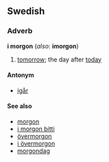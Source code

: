==Swedish==
===Adverb===
'''i morgon''' (''also'': '''imorgon''')

#[[tomorrow]]; the day after [[today]]

====Antonym====
*[[igår]]

====See also====
*[[morgon]]
*[[i morgon bitti]]
*[[övermorgon]]
*[[i övermorgon]]
*[[morgondag]]